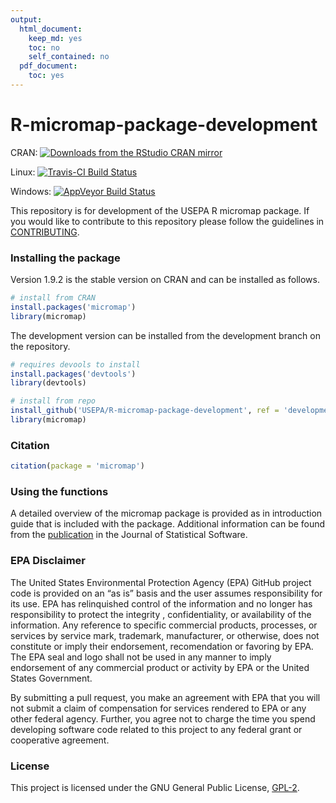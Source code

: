 ```yaml
---
output:
  html_document:
    keep_md: yes
    toc: no
    self_contained: no
  pdf_document:
    toc: yes
---
```


# R-micromap-package-development

CRAN: [![Downloads from the RStudio CRAN mirror](http://cranlogs.r-pkg.org/badges/grand-total/micromap)](http://cran.rstudio.com/package=micromap)

Linux: [![Travis-CI Build Status](https://travis-ci.org/fawda123/R-micromap-package-development.svg?branch=master)](https://travis-ci.org/fawda123/R-micromap-package-development)

Windows: [![AppVeyor Build Status](https://ci.appveyor.com/api/projects/status/github/fawda123/R-micromap-package-development?branch=master)](https://ci.appveyor.com/project/fawda123/R-micromap-package-development)

This repository is for development of the USEPA R micromap package.   If you would like to contribute to this repository please follow the guidelines in [CONTRIBUTING](CONTRIBUTING.md).

### Installing the package

Version 1.9.2 is the stable version on CRAN and can be installed as follows.

```r
# install from CRAN
install.packages('micromap')
library(micromap)
```

The development version can be installed from the development branch on the repository.

```r
# requires devools to install
install.packages('devtools')
library(devtools)

# install from repo
install_github('USEPA/R-micromap-package-development', ref = 'development')
library(micromap)
```

### Citation

```r
citation(package = 'micromap')
```

### Using the functions

A detailed overview of the micromap package is provided as in introduction guide that is included with the package.  Additional information can be found from the [publication](http://www.jstatsoft.org/v63/i02/) in the Journal of Statistical Software. 

### EPA Disclaimer

The United States Environmental Protection Agency (EPA) GitHub project code is provided on an "as is" basis and the user assumes responsibility for its use. EPA has relinquished control of the information and no longer has responsibility to protect the integrity , confidentiality, or availability of the information. Any reference to specific commercial products, processes, or services by service mark, trademark, manufacturer, or otherwise, does not constitute or imply their endorsement, recomendation or favoring by EPA. The EPA seal and logo shall not be used in any manner to imply endorsement of any commercial product or activity by EPA or the United States Government.

By submitting a pull request, you make an agreement with EPA that you will not submit a claim of compensation for services rendered to EPA or any other federal agency.  Further, you agree not to charge the time you spend developing software code related to this project to any federal grant or cooperative agreement.

### License

This project is licensed under the GNU General Public License, [GPL-2](http://cran.r-project.org/web/licenses/GPL-2).  